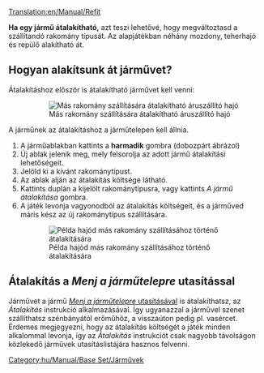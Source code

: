[[Translation:en/Manual/Refit]]
{{hu/Manual/Oktatás}}

'''Ha egy jármű átalakítható,''' azt teszi lehetővé, hogy megváltoztasd a szállítandó rakomány típusát. Az alapjátékban néhány mozdony, teherhajó és repülő alakítható át.

== Hogyan alakítsunk át járművet? ==
Átalakításhoz először is átalakítható járművet kell venni:
:[[File:en/Manual/Refitable ship.png|none|frame|Más rakomány szállítására átalakítható áruszállító hajó]]

A járműnek az átalakításhoz a járműtelepen kell állnia.

# A járműablakban kattints a '''harmadik''' gombra (dobozpárt ábrázol)
# Új ablak jelenik meg, mely felsorolja az adott jármű átalakítási lehetőségeit.
# Jelöld ki a kívánt rakománytípust. 
# Az ablak alján az átalakítás költsége látható.
# Kattints duplán a kijelölt rakománytípusra, vagy kattints ''A jármű átalakítása'' gombra.
# A játék levonja vagyonodból az átalakítás költségeit, és a járműved máris kész az új rakománytípus szállítására.
:[[File:en/Manual/Refit ship.png|none|frame|Példa hajód más rakomány szállításához történő átalakítására]]

== Átalakítás a ''Menj a járműtelepre'' utasítással == 
Járművet a jármű [[hu/Járművek utasításai#menj|''Menj a járműtelepre'' utasításával]] is átalakíthatsz, az ''Átalakítás'' instrukció alkalmazásával. Így ugyanazzal a járművel szenet szállíthatsz szénbányától erőműhöz, a visszaúton pedig pl. vasércet. Érdemes megjegyezni, hogy az átalakítás költségét a játék minden alkalommal levonja, így az ''Átalakítás'' instrukciót csak nagyobb távolságon közlekedő járművek utasításlistájára hasznos felvenni.

[[Category:hu/Manual/Base Set/Járművek]]